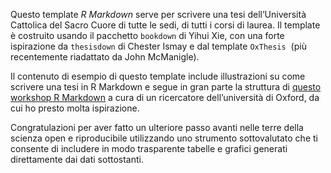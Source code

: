 Questo template *R Markdown* serve per scrivere una tesi dell'Università Cattolica del Sacro Cuore di tutte le sedi, di tutti i corsi di laurea.
Il template è costruito usando il pacchetto `bookdown` di Yihui Xie, con una forte ispirazione da `thesisdown` di Chester Ismay e dal template `OxThesis` \LaTeX\ (più recentemente riadattato da John McManigle).

Il contenuto di esempio di questo template include illustrazioni su come scrivere una tesi in R Markdown e segue in gran parte la struttura di [questo workshop R Markdown](https://ulyngs.github.io/rmarkdown-workshop-2019/) a cura di un ricercatore dell'università di Oxford, da cui ho presto molta ispirazione.

Congratulazioni per aver fatto un ulteriore passo avanti nelle terre della scienza open e riproducibile utilizzando uno strumento sottovalutato che ti consente di includere in modo trasparente tabelle e grafici generati direttamente dai dati sottostanti.